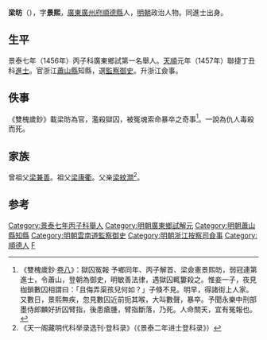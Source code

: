 {{明清人物信息框
| 姓名 = 梁昉
| 原名 =
| 圖片名稱 = 
| 圖片大小 = 220px
| 圖片說明 = 
| 最高職務 = 浙江按察司僉事
| 國家 = 大明
| 爵位 =
| 籍貫 = [[廣東|廣東]][[廣州府|廣州府]][[順德縣|順德縣]]
| 族裔 = 
| 字號 = 字景熙
| 室名 = 
| 諡號 = 
| 出生日期 = 生年不詳
| 出生地點 = 
| 逝世日期 = 卒年不詳
| 逝世地點 = 
| 墓葬 =
| 配偶 =
| 親屬 = 
| 出身 = 
*景泰七年丙子科廣東鄉試第一名舉人
*天順元年丁丑科同進士出身
| 經歷 = 
| 著作 =
}}

'''梁昉'''（{{bd|1436年||？}}），字'''景熙'''，[[廣東|廣東]][[廣州府|廣州府]][[順德縣|順德縣]]人，[[明朝|明朝]]政治人物。同進士出身。

==生平==
景泰七年（1456年）丙子科廣東鄉試第一名舉人。[[天顺_(明朝)|天順]]元年（1457年）聯捷丁丑科[[進士|進士]]。官浙江[[蕭山縣|蕭山縣]]知縣，選[[監察御史|監察御史]]。升浙江僉事。

==佚事==
《雙槐歲鈔》載梁昉為官，濫殺獄囚，被冤魂索命暴卒之奇事<ref>《雙槐歲鈔·[[s:雙槐歲鈔/卷8#獄囚冤報|卷八]]》：獄囚冤報 予鄉同年、丙子解首、梁僉憲景熙昉，弱冠連第進士，令蕭山，登朝為御史，明敏善法律，遇獄囚輒簍殺之。惟妾一子，夜見枷鎖數囚相謂曰：「且侮弄渠孩兒何如？」子倏不見。明早，得諸街上人家。又數日，景熙無疾，忽見數囚近前扼其喉，大叫數聲，暴卒。予聞永樂中刑部墨侍郎麟好折囚臂指，後患瘡腫，臂指斷落，乃死。人命關天，宜有冤報也。</ref>。一說為仇人毒殺而死。

==家族==
曾祖父[[梁兼善|梁兼善]]。祖父[[梁康衢|梁康衢]]。父亲[[梁紋澗|梁紋澗]]<ref>《天一阁藏明代科举录选刊·登科录》（《景泰二年进士登科录》）</ref>。

==参考==
{{reflist}}
{{明朝人物小作品}}

{{start box}}
{{s-off}}
{{s-before|[[葉芳|葉芳]]}}
{{s-title|明朝蕭山縣知縣|1460年－1466年}}
{{s-after|[[竇昱|竇昱]]}}
{{end box}}

{{天順元年丁丑科殿試金榜}}
{{DEFAULTSORT:Liang梁}}

[[Category:景泰七年丙子科舉人|Category:景泰七年丙子科舉人]]
[[Category:明朝廣東鄉試解元|Category:明朝廣東鄉試解元]]
[[Category:明朝蕭山縣知縣|Category:明朝蕭山縣知縣]]
[[Category:明朝雲南道監察御史|Category:明朝雲南道監察御史]]
[[Category:明朝浙江按察司僉事|Category:明朝浙江按察司僉事]]
[[Category:順德人|Category:順德人]]
[[Category:梁姓|F]]